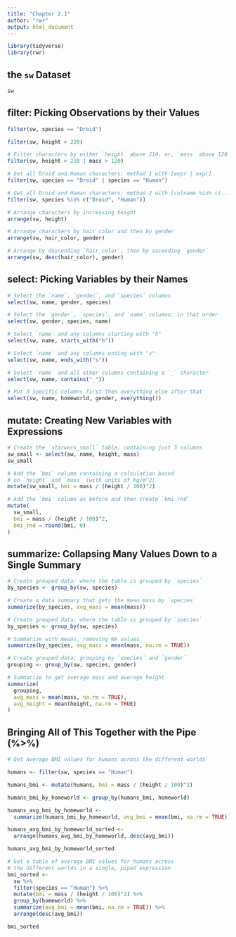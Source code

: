 ```yaml
---
title: "Chapter 2.1"
author: "rwr"
output: html_document
---
```


```r
library(tidyverse)
library(rwr)
```

## the `sw` Dataset

```r
sw
```

## filter: Picking Observations by their Values

```r
filter(sw, species == "Droid")
```


```r
filter(sw, height > 220)
```


```r
# Filter characters by either `height` above 210, or, `mass` above 120
filter(sw, height > 210 | mass > 120)
```


```r
# Get all Droid and Human characters; method 1 with [expr | expr]
filter(sw, species == "Droid" | species == "Human")
```


```r
# Get all Droid and Human characters; method 2 with [colname %in% c(...)]
filter(sw, species %in% c("Droid", "Human"))
```


```r
# Arrange characters by increasing height
arrange(sw, height)
```


```r
# Arrange characters by hair color and then by gender
arrange(sw, hair_color, gender)
```


```r
# Arrange by descending `hair_color`, then by ascending `gender`
arrange(sw, desc(hair_color), gender)
```


## select: Picking Variables by their Names

```r
# Select the `name`, `gender`, and `species` columns
select(sw, name, gender, species)
```


```r
# Select the `gender`, `species`, and `name` columns; in that order
select(sw, gender, species, name)
```


```r
# Select `name` and any columns starting with "h" 
select(sw, name, starts_with("h"))
```


```r
# Select `name` and any columns ending with "s" 
select(sw, name, ends_with("s"))
```


```r
# Select `name` and all other columns containing a `_` character 
select(sw, name, contains("_"))
```


```r
# Put 3 specific columns first then everything else after that 
select(sw, name, homeworld, gender, everything())
```


## mutate: Creating New Variables with Expressions

```r
# Create the `starwars_small` table, containing just 3 columns
sw_small <- select(sw, name, height, mass)
sw_small
```


```r
# Add the `bmi` column containing a calculation based
# on `height` and `mass` (with units of kg/m^2)
mutate(sw_small, bmi = mass / (height / 100)^2)
```


```r
# Add the `bmi` column as before and then create `bmi_rnd`
mutate(
  sw_small,
  bmi = mass / (height / 100)^2,
  bmi_rnd = round(bmi, 0)
)
```


## summarize: Collapsing Many Values Down to a Single Summary

```r
# Create grouped data; where the table is grouped by `species`
by_species <- group_by(sw, species)

# Create a data summary that gets the mean mass by `species`
summarize(by_species, avg_mass = mean(mass))
```


```r
# Create grouped data; where the table is grouped by `species`
by_species <- group_by(sw, species)

# Summarize with means, removing NA values
summarize(by_species, avg_mass = mean(mass, na.rm = TRUE))
```


```r
# Create grouped data; grouping by `species` and `gender`
grouping <- group_by(sw, species, gender)

# Summarize to get average mass and average height
summarize(
  grouping,
  avg_mass = mean(mass, na.rm = TRUE),
  avg_height = mean(height, na.rm = TRUE)
)
```


## Bringing All of This Together with the Pipe (%>%)

```r
# Get average BMI values for humans across the different worlds

humans <- filter(sw, species == "Human")

humans_bmi <- mutate(humans, bmi = mass / (height / 100)^2)

humans_bmi_by_homeworld <- group_by(humans_bmi, homeworld)

humans_avg_bmi_by_homeworld <- 
  summarize(humans_bmi_by_homeworld, avg_bmi = mean(bmi, na.rm = TRUE))

humans_avg_bmi_by_homeworld_sorted <-
  arrange(humans_avg_bmi_by_homeworld, desc(avg_bmi))

humans_avg_bmi_by_homeworld_sorted
```


```r
# Get a table of average BMI values for humans across
# the different worlds in a single, piped expression
bmi_sorted <- 
  sw %>%
  filter(species == "Human") %>%
  mutate(bmi = mass / (height / 100)^2) %>%
  group_by(homeworld) %>%
  summarize(avg_bmi = mean(bmi, na.rm = TRUE)) %>%
  arrange(desc(avg_bmi))

bmi_sorted
```

